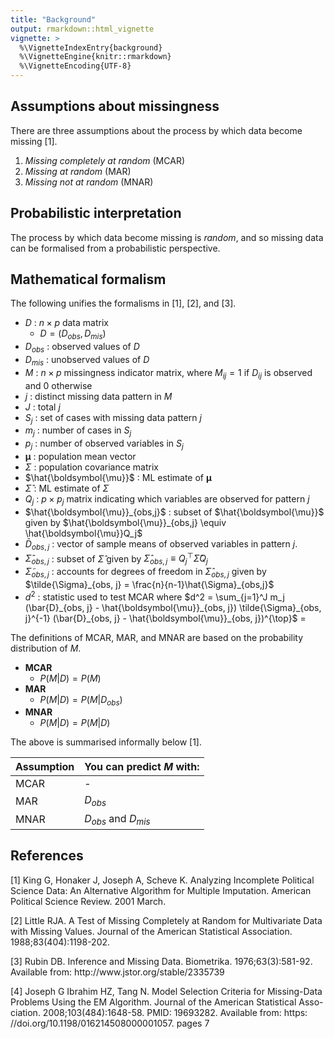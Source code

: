 ```yaml
---
title: "Background"
output: rmarkdown::html_vignette
vignette: >
  %\VignetteIndexEntry{background}
  %\VignetteEngine{knitr::rmarkdown}
  %\VignetteEncoding{UTF-8}
---
```


## Assumptions about missingness

There are three assumptions about the process by which data become missing \[1].

1. *Missing completely at random* (MCAR)
2. *Missing at random* (MAR)
3. *Missing not at random* (MNAR)

## Probabilistic interpretation

The process by which data become missing is *random*, and so missing 
data can be formalised from a probabilistic perspective.

## Mathematical formalism

The following unifies the formalisms in \[1], \[2], and \[3].

- $D$ : $n \times p$ data matrix
  - $D = (D_{obs}, D_{mis})$
- $D_{obs}$ : observed values of $D$
- $D_{mis}$ : unobserved values of $D$
- $M$ : $n \times p$ missingness indicator matrix, where $M_{ij} = 1$ 
if $D_{ij}$ is observed and $0$ otherwise
- $j$ : distinct missing data pattern in $M$
- $J$ : total $j$
- $S_j$ : set of cases with missing data pattern $j$
- $m_j$ : number of cases in $S_j$
- $p_j$ : number of observed variables in $S_j$
- $\boldsymbol{\mu}$ : population mean vector
- $\Sigma$ : population covariance matrix
- $\hat{\boldsymbol{\mu}}$ : ML estimate of $\boldsymbol{\mu}$
- $\hat{\Sigma}$ : ML estimate of $\Sigma$
- $Q_j$ : $p \times p_j$ matrix indicating which variables are observed for pattern $j$
- $\hat{\boldsymbol{\mu}}_{obs,j}$ : subset of $\hat{\boldsymbol{\mu}}$ given by $\hat{\boldsymbol{\mu}}_{obs,j} \equiv \hat{\boldsymbol{\mu}}Q_j$
- $\bar{D}_{obs, j}$ : vector of sample means of observed variables in pattern $j$.
- $\hat{\Sigma}_{obs,j}$ : subset of $\hat{\Sigma}$ given by $\hat{\Sigma}_{obs,j} \equiv Q_j^{\top}\hat{\Sigma} Q_j$ 
- $\tilde{\Sigma}_{obs, j}$ : accounts for degrees of freedom in $\hat{\Sigma}_{obs,j}$ given by $\tilde{\Sigma}_{obs, j} = \frac{n}{n-1}\hat{\Sigma}_{obs,j}$
- $d^2$ : statistic used to test MCAR where $d^2 = \sum_{j=1}^J m_j (\bar{D}_{obs, j} - \hat{\boldsymbol{\mu}}_{obs, j}) \tilde{\Sigma}_{obs, j}^{-1}
(\bar{D}_{obs, j} - \hat{\boldsymbol{\mu}}_{obs, j})^{\top}$ =


The definitions of MCAR, MAR, and MNAR are based on the probability distribution of $M$.

  - **MCAR**
    - $P(M|D) = P(M)$
  - **MAR**
    - $P(M|D) = P(M|D_{obs})$
  - **MNAR**
    - $P(M|D) = P(M|D)$

The above is summarised informally below \[1].

| Assumption | You can predict $M$ with: |
|--------|--------|
| MCAR | - |
| MAR | $D_{obs}$ |
| MNAR | $D_{obs}$ and $D_{mis}$ |

## References

[1] King G, Honaker J, Joseph A, Scheve K. Analyzing Incomplete Political Science Data: An Alternative 
Algorithm for Multiple Imputation. American Political Science Review. 2001 March.

[2] Little RJA. A Test of Missing Completely at Random for Multivariate Data with Missing Values. Journal
of the American Statistical Association. 1988;83(404):1198-202.

[3] Rubin DB. Inference and Missing Data. Biometrika. 1976;63(3):581-92. Available from: 
http://www.jstor.org/stable/2335739

[4] Joseph G Ibrahim HZ, Tang N. Model Selection Criteria for Missing-Data Problems Using the EM Algorithm. 
Journal of the American Statistical Asso- ciation. 2008;103(484):1648-58. PMID: 19693282. Available 
from: https: //doi.org/10.1198/016214508000001057. pages 7
